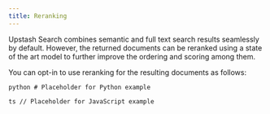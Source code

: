 ```yaml
---
title: Reranking
---
```


Upstash Search combines semantic and full text search results
seamlessly by default. However, the returned documents can be
reranked using a state of the art model to further improve
the ordering and scoring among them.

You can opt-in to use reranking for the resulting documents as follows:

<Tabs>

<Tab title="Python">```python # Placeholder for Python example ```</Tab>

<Tab title="JavaScript">```ts // Placeholder for JavaScript example ```</Tab>

</Tabs>
